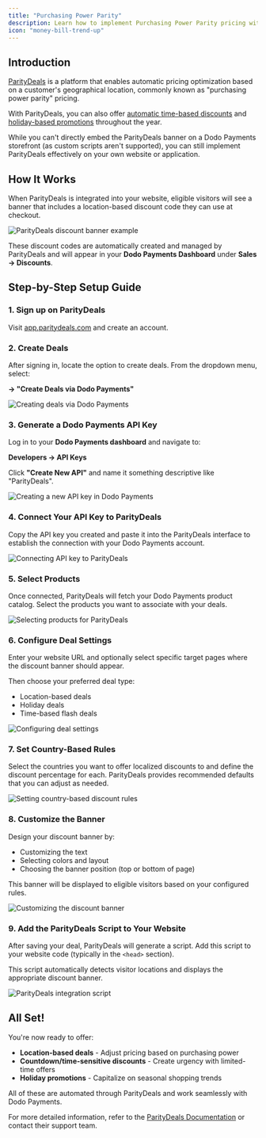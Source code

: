 ```yaml
---
title: "Purchasing Power Parity"
description: Learn how to implement Purchasing Power Parity pricing with ParityDeals integration to offer location-based discounts for your customers on Dodo Payments
icon: "money-bill-trend-up"
---
```


## Introduction

[ParityDeals](https://www.paritydeals.com/) is a platform that enables automatic pricing optimization based on a customer's geographical location, commonly known as "purchasing power parity" pricing.

With ParityDeals, you can also offer [automatic time-based discounts](https://www.paritydeals.com/features/time-based-discounts/) and [holiday-based promotions](https://www.paritydeals.com/features/holiday-based-discounts/) throughout the year.

<Info>
While you can't directly embed the ParityDeals banner on a Dodo Payments storefront (as custom scripts aren't supported), you can still implement ParityDeals effectively on your own website or application.
</Info>

## How It Works

When ParityDeals is integrated into your website, eligible visitors will see a banner that includes a location-based discount code they can use at checkout.

<Frame>
  <img src="/images/ppp/1.png" alt="ParityDeals discount banner example" />
</Frame>

These discount codes are automatically created and managed by ParityDeals and will appear in your **Dodo Payments Dashboard** under **Sales → Discounts**.

## Step-by-Step Setup Guide

### 1. Sign up on ParityDeals

Visit [app.paritydeals.com](https://app.paritydeals.com/) and create an account.

### 2. Create Deals

After signing in, locate the option to create deals. From the dropdown menu, select:

**→ "Create Deals via Dodo Payments"**

<Frame>
  <img src="/images/ppp/2.png" alt="Creating deals via Dodo Payments" />
</Frame>

### 3. Generate a Dodo Payments API Key

Log in to your **Dodo Payments dashboard** and navigate to:

**Developers → API Keys**

Click **"Create New API"** and name it something descriptive like "ParityDeals".

<Frame>
  <img src="/images/ppp/3.png" alt="Creating a new API key in Dodo Payments" />
</Frame>

### 4. Connect Your API Key to ParityDeals

Copy the API key you created and paste it into the ParityDeals interface to establish the connection with your Dodo Payments account.

<Frame>
  <img src="/images/ppp/4.png" alt="Connecting API key to ParityDeals" />
</Frame>

### 5. Select Products

Once connected, ParityDeals will fetch your Dodo Payments product catalog. Select the products you want to associate with your deals.

<Frame>
  <img src="/images/ppp/5.png" alt="Selecting products for ParityDeals" />
</Frame>

### 6. Configure Deal Settings

Enter your website URL and optionally select specific target pages where the discount banner should appear.

Then choose your preferred deal type:

- Location-based deals
- Holiday deals
- Time-based flash deals

<Frame>
  <img src="/images/ppp/6.png" alt="Configuring deal settings" />
</Frame>

### 7. Set Country-Based Rules

Select the countries you want to offer localized discounts to and define the discount percentage for each. ParityDeals provides recommended defaults that you can adjust as needed.

<Frame>
  <img src="/images/ppp/7.png" alt="Setting country-based discount rules" />
</Frame>

### 8. Customize the Banner

Design your discount banner by:

- Customizing the text
- Selecting colors and layout
- Choosing the banner position (top or bottom of page)

This banner will be displayed to eligible visitors based on your configured rules.

<Frame>
  <img src="/images/ppp/8.png" alt="Customizing the discount banner" />
</Frame>

### 9. Add the ParityDeals Script to Your Website

After saving your deal, ParityDeals will generate a script. Add this script to your website code (typically in the `<head>` section).

This script automatically detects visitor locations and displays the appropriate discount banner.

<Frame>
  <img src="/images/ppp/9.png" alt="ParityDeals integration script" />
</Frame>

## All Set!

You're now ready to offer:

- **Location-based deals** - Adjust pricing based on purchasing power
- **Countdown/time-sensitive discounts** - Create urgency with limited-time offers
- **Holiday promotions** - Capitalize on seasonal shopping trends

All of these are automated through ParityDeals and work seamlessly with Dodo Payments.

For more detailed information, refer to the [ParityDeals Documentation](https://www.paritydeals.com/docs/) or contact their support team.
